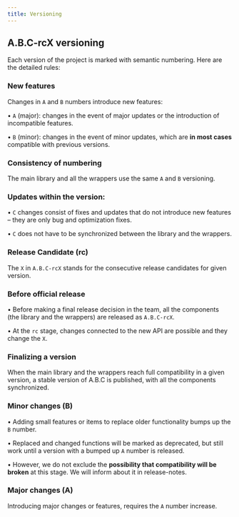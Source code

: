 ```yaml
---
title: Versioning
---
```

## A.B.C-rcX versioning

Each version of the project is marked with semantic numbering. Here are the detailed rules:

### New features

Changes in `A` and `B` numbers introduce new features:

• `A` (major): changes in the event of major updates or the introduction of incompatible features.

• `B` (minor): changes in the event of minor updates, which are **in most cases** compatible with previous versions.

### Consistency of numbering

The main library and all the wrappers use the same `A` and `B` versioning.

### Updates within the version:

• `C` changes consist of fixes and updates that do not introduce new features – they are only bug and optimization fixes.

• `C` does not have to be synchronized between the library and the wrappers.

### Release Candidate (rc)

The `X` in `A.B.C-rcX` stands for the consecutive release candidates for given version.

### Before official release

• Before making a final release decision in the team, all the components (the library and the wrappers) are released as `A.B.C-rcX`.

• At the `rc` stage, changes connected to the new API are possible and they change the `X`.

### Finalizing a version

When the main library and the wrappers reach full compatibility in a given version, a stable version of A.B.C is published, with all the components synchronized.

### Minor changes (B)

• Adding small features or items to replace older functionality bumps up the `B` number.

• Replaced and changed functions will be marked as deprecated, but still work until a version with a bumped up `A` number is released.

• However, we do not exclude the **possibility that compatibility will be broken** at this stage. We will inform about it in release-notes.

### Major changes (A)

Introducing major changes or features, requires the `A` number increase.

